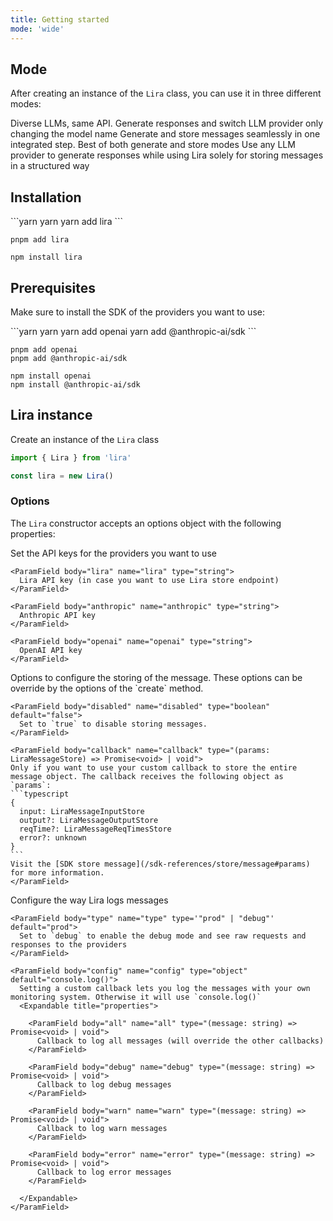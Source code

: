```yaml
---
title: Getting started
mode: 'wide'
---
```


## Mode

After creating an instance of the `Lira` class, you can use it in three different modes:

<CardGroup cols={3}>
  <Card title="Generate" icon="message-plus" href="/message">
    Diverse LLMs, same API. Generate responses and switch LLM provider only
    changing the model name
  </Card>
  <Card title="Generate and store" icon="sparkles" href="/message">
    Generate and store messages seamlessly in one integrated step. Best of both
    generate and store modes
  </Card>
  <Card title="Store" icon="rectangle-history-circle-plus" href="/store">
    Use any LLM provider to generate responses while using Lira solely for
    storing messages in a structured way
  </Card>
</CardGroup>

## Installation

<CodeGroup>
```yarn yarn
yarn add lira
```

```pnpm pnpm
pnpm add lira
```

```npm npm
npm install lira
```

</CodeGroup>

## Prerequisites

Make sure to install the SDK of the providers you want to use:

<CodeGroup>
```yarn yarn
yarn add openai
yarn add @anthropic-ai/sdk
```

```pnpm pnpm
pnpm add openai
pnpm add @anthropic-ai/sdk
```

```npm npm
npm install openai
npm install @anthropic-ai/sdk
```

</CodeGroup>

## Lira instance

Create an instance of the `Lira` class

```ts index.ts
import { Lira } from 'lira'

const lira = new Lira()
```

### Options

The `Lira` constructor accepts an options object with the following properties:

<ParamField body="keys" name="keys" type="object">
Set the API keys for the providers you want to use
  <Expandable title="properties">

    <ParamField body="lira" name="lira" type="string">
      Lira API key (in case you want to use Lira store endpoint)
    </ParamField>

    <ParamField body="anthropic" name="anthropic" type="string">
      Anthropic API key
    </ParamField>

    <ParamField body="openai" name="openai" type="string">
      OpenAI API key
    </ParamField>

  </Expandable>
</ParamField>

<ParamField body="store" name="keys" type="object">
Options to configure the storing of the message.
<Note>These options can be override by the options of the `create` method.</Note>
  <Expandable title="properties">

    <ParamField body="disabled" name="disabled" type="boolean" default="false">
      Set to `true` to disable storing messages.
    </ParamField>

    <ParamField body="callback" name="callback" type="(params: LiraMessageStore) => Promise<void> | void">
    Only if you want to use your custom callback to store the entire message object. The callback receives the following object as `params`:
    ```typescript
    {
      input: LiraMessageInputStore
      output?: LiraMessageOutputStore
      reqTime?: LiraMessageReqTimesStore
      error?: unknown
    }
    ```
    Visit the [SDK store message](/sdk-references/store/message#params) for more information.
    </ParamField>

  </Expandable>
</ParamField>

<ParamField body="loggers" name="loggers" type="object">
Configure the way Lira logs messages
  <Expandable title="properties">

    <ParamField body="type" name="type" type='"prod" | "debug"' default="prod">
      Set to `debug` to enable the debug mode and see raw requests and responses to the providers
    </ParamField>

    <ParamField body="config" name="config" type="object" default="console.log()">
      Setting a custom callback lets you log the messages with your own monitoring system. Otherwise it will use `console.log()`
      <Expandable title="properties">

        <ParamField body="all" name="all" type="(message: string) => Promise<void> | void">
          Callback to log all messages (will override the other callbacks)
        </ParamField>

        <ParamField body="debug" name="debug" type="(message: string) => Promise<void> | void">
          Callback to log debug messages
        </ParamField>

        <ParamField body="warn" name="warn" type="(message: string) => Promise<void> | void">
          Callback to log warn messages
        </ParamField>

        <ParamField body="error" name="error" type="(message: string) => Promise<void> | void">
          Callback to log error messages
        </ParamField>

      </Expandable>
    </ParamField>

  </Expandable>
</ParamField>
